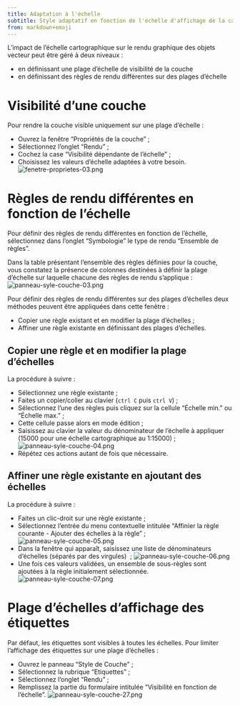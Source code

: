 ```yaml
---
title: Adaptation à l'échelle
subtitle: Style adaptatif en fonction de l'échelle d'affichage de la carte
from: markdown+emoji
---
```


L'impact de l'échelle cartographique sur le rendu graphique des objets vecteur peut être géré à deux niveaux&nbsp;:

* en définissant une plage d'échelle de visibilité de la couche
* en définissant des règles de rendu différentes sur des plages d'échelle

# Visibilité d'une couche
Pour rendre la couche visible uniquement sur une plage d'échelle&nbsp;:

* Ouvrez la fenêtre "Propriétés de la couche"&nbsp;;
* Sélectionnez l'onglet "Rendu"&nbsp;;
* Cochez la case "Visibilité dépendante de l'échelle"&nbsp;;
* Choisissez les valeurs d'échelle adaptées à votre besoin.
![fenetre-proprietes-03.png](assets/fenetre-proprietes-03.png)

# Règles de rendu différentes en fonction de l'échelle
Pour définir des règles de rendu différentes en fonction de l'échelle, sélectionnez dans l'onglet "Symbologie" le type de rendu "Ensemble de règles".

Dans la table présentant l'ensemble des règles définies pour la couche, vous constatez la présence de colonnes destinées à définir la plage d'échelle sur laquelle chacune des règles de rendu s'applique&nbsp;:
<br>
![panneau-syle-couche-03.png](assets/panneau-syle-couche-03.png)

Pour définir des règles de rendu différentes sur des plages d'échelles deux méthodes peuvent être appliquées dans cette fenêtre&nbsp;:

* Copier une règle existant et en modifier la plage d'échelles&nbsp;;
* Affiner une règle existante en définissant des plages d'échelles.

## Copier une règle et en modifier la plage d'échelles
La procédure à suivre&nbsp;:

* Sélectionnez une règle existante&nbsp;;
* Faites un copier/coller au clavier (`ctrl C` puis `ctrl V`)&nbsp;;
* Sélectionnez l'une des règles puis cliquez sur la cellule "Échelle min." ou "Échelle max."&nbsp;;
* Cette cellule passe alors en mode édition&nbsp;;
* Saisissez au clavier la valeur du dénominateur de l'échelle à appliquer (15000 pour une échelle cartographique au 1:15000)&nbsp;;
![panneau-syle-couche-04.png](assets/panneau-syle-couche-04.png)
* Répétez ces actions autant de fois que nécessaire.

## Affiner une règle existante en ajoutant des échelles
La procédure à suivre&nbsp;:

* Faites un clic-droit sur une règle existante&nbsp;;
* Sélectionnez l'entrée du menu contextuelle intitulée "Affinier la règle courante - Ajouter des échelles à la règle"&nbsp;;
![panneau-syle-couche-05.png](assets/panneau-syle-couche-05.png)
* Dans la fenêtre qui apparaît, saisissez une liste de dénominateurs d'échelles (séparés par des virgules) &nbsp;;
![panneau-syle-couche-06.png](assets/panneau-syle-couche-06.png)
* Une fois ces valeurs validées, un ensemble de sous-règles sont ajoutées à la règle initialement sélectionnée.
![panneau-syle-couche-07.png](assets/panneau-syle-couche-07.png)

# Plage d'échelles d'affichage des étiquettes
Par défaut, les étiquettes sont visibles à toutes les échelles. Pour limiter l'affichage des étiquettes sur une plage d'échelles&nbsp;:

* Ouvrez le panneau "Style de Couche"&nbsp;;
* Sélectionnez la rubrique "Etiquettes"&nbsp;;
* Sélectionnez l'onglet "Rendu"&nbsp;;
* Remplissez la partie du formulaire intitulée "Visibilité en fonction de l'échelle".
![panneau-syle-couche-27.png](assets/panneau-syle-couche-27.png)
